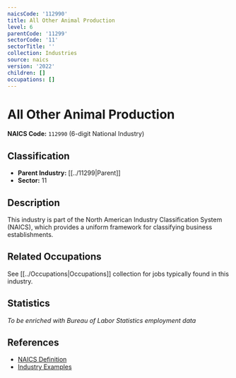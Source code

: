```yaml
---
naicsCode: '112990'
title: All Other Animal Production
level: 6
parentCode: '11299'
sectorCode: '11'
sectorTitle: ''
collection: Industries
source: naics
version: '2022'
children: []
occupations: []
---
```

# All Other Animal Production

**NAICS Code:** `112990` (6-digit National Industry)

## Classification

- **Parent Industry:** [[../11299|Parent]]
- **Sector:** 11

## Description

This industry is part of the North American Industry Classification System (NAICS), which provides a uniform framework for classifying business establishments.

## Related Occupations

See [[../Occupations|Occupations]] collection for jobs typically found in this industry.

## Statistics

*To be enriched with Bureau of Labor Statistics employment data*

## References

- [NAICS Definition](https://www.census.gov/naics/)
- [Industry Examples](https://www.census.gov/naics/2022NAICS/)
